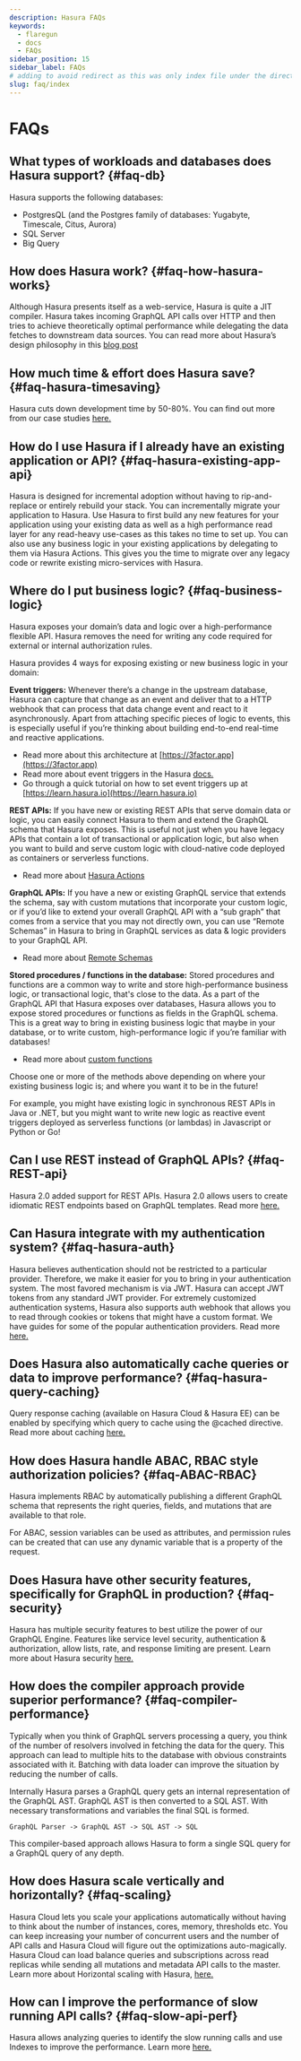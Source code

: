 ```yaml
---
description: Hasura FAQs
keywords:
  - flaregun
  - docs
  - FAQs
sidebar_position: 15
sidebar_label: FAQs
# adding to avoid redirect as this was only index file under the directory
slug: faq/index
---
```


# FAQs

## What types of workloads and databases does Hasura support? {#faq-db}

Hasura supports the following databases:

- PostgresQL (and the Postgres family of databases: Yugabyte, Timescale, Citus, Aurora)
- SQL Server
- Big Query

## How does Hasura work? {#faq-how-hasura-works}

Although Hasura presents itself as a web-service, Hasura is quite a JIT compiler. Hasura takes incoming GraphQL API calls over HTTP and
then tries to achieve theoretically optimal performance while delegating the data fetches to downstream data sources. You can read more
about Hasura’s design philosophy in this [blog post](https://hasura.io/blog/how-hasura-works/)

## How much time & effort does Hasura save? {#faq-hasura-timesaving}

Hasura cuts down development time by 50-80%. You can find out more from our case studies [here.](https://hasura.io/user-stories/)

## How do I use Hasura if I already have an existing application or API? {#faq-hasura-existing-app-api}

Hasura is designed for incremental adoption without having to rip-and-replace or entirely rebuild your stack. You can incrementally migrate
your application to Hasura. Use Hasura to first build any new features for your application using your existing data as well as a high
performance read layer for any read-heavy use-cases as this takes no time to set up. You can also use any business logic in your existing
applications by delegating to them via Hasura Actions. This gives you the time to migrate over any legacy code or rewrite existing
micro-services with Hasura.

## Where do I put business logic? {#faq-business-logic}

Hasura exposes your domain’s data and logic over a high-performance flexible API. Hasura removes the need for writing any code required
for external or internal authorization rules.

Hasura provides 4 ways for exposing existing or new business logic in your domain:

**Event triggers:**
Whenever there’s a change in the upstream database, Hasura can capture that change as an event and deliver that to a HTTP webhook that
can process that data change event and react to it asynchronously. Apart from attaching specific pieces of logic to events, this is especially
useful if you’re thinking about building end-to-end real-time and reactive applications.

- Read more about this architecture at [https://3factor.app](https://3factor.app)
- Read more about event triggers in the Hasura [docs.](/graphql/core/event-triggers/index.mdx)
- Go through a quick tutorial on how to set event triggers up at [https://learn.hasura.io](https://learn.hasura.io)

**REST APIs:**
If you have new or existing REST APIs that serve domain data or logic, you can easily connect Hasura to them and extend the GraphQL schema
that Hasura exposes. This is useful not just when you have legacy APIs that contain a lot of transactional or application logic, but also
when you want to build and serve custom logic with cloud-native code deployed as containers or serverless functions.

- Read more about [Hasura Actions](/graphql/core/actions/index.mdx)

**GraphQL APIs:**
If you have a new or existing GraphQL service that extends the schema, say with custom mutations that incorporate your custom logic, or if
you’d like to extend your overall GraphQL API with a “sub graph” that comes from a service that you may not directly own, you can use “Remote Schemas”
in Hasura to bring in GraphQL services as data & logic providers to your GraphQL API.

- Read more about [Remote Schemas](/graphql/core/remote-schemas/index.mdx)

**Stored procedures / functions in the database:**
Stored procedures and functions are a common way to write and store high-performance business logic, or transactional logic, that's close to the
data. As a part of the GraphQL API that Hasura exposes over databases, Hasura allows you to expose stored procedures or functions as fields in
the GraphQL schema. This is a great way to bring in existing business logic that maybe in your database, or to write custom, high-performance logic
if you’re familiar with databases!

- Read more about [custom functions](/graphql/core/databases/postgres/schema/custom-functions.mdx)

Choose one or more of the methods above depending on where your existing business logic is; and where you want it to be in the future!

For example, you might have existing logic in synchronous REST APIs in Java or .NET, but you might want to write new logic as reactive event triggers
deployed as serverless functions (or lambdas) in Javascript or Python or Go!

## Can I use REST instead of GraphQL APIs? {#faq-REST-api}

Hasura 2.0 added support for REST APIs. Hasura 2.0 allows users to create idiomatic REST endpoints based on GraphQL templates.
Read more [here.](/graphql/core/api-reference/restified.mdx)

## Can Hasura integrate with my authentication system? {#faq-hasura-auth}

Hasura believes authentication should not be restricted to a particular provider. Therefore, we make it easier for you to bring in your authentication
system. The most favored mechanism is via JWT. Hasura can accept JWT tokens from any standard JWT provider.
For extremely customized authentication systems, Hasura also supports auth webhook that allows you to read through cookies or tokens that might have a
custom format. We have guides for some of the popular authentication providers. Read more [here.](/graphql/core/auth/authentication/index.mdx)

## Does Hasura also automatically cache queries or data to improve performance? {#faq-hasura-query-caching}

Query response caching (available on Hasura Cloud & Hasura EE) can be enabled by specifying which query to cache using the @cached directive. Read more about
caching [here.](https://hasura.io/learn/graphql/hasura-advanced/performance/1-caching/)

## How does Hasura handle ABAC, RBAC style authorization policies? {#faq-ABAC-RBAC}

Hasura implements RBAC by automatically publishing a different GraphQL schema that represents the right queries, fields, and
mutations that are available to that role.

For ABAC, session variables can be used as attributes, and permission rules can be created that can use any dynamic
variable that is a property of the request.

## Does Hasura have other security features, specifically for GraphQL in production? {#faq-security}

Hasura has multiple security features to best utilize the power of our GraphQL Engine.
Features like service level security, authentication & authorization, allow lists, rate, and response limiting are present. Learn more about Hasura
security [here.](https://hasura.io/learn/graphql/hasura-advanced/security/)

## How does the compiler approach provide superior performance? {#faq-compiler-performance}

Typically when you think of GraphQL servers processing a query, you think of the number of resolvers involved in fetching the data for
the query. This approach can lead to multiple hits to the database with obvious constraints associated with it. Batching with data loader can
improve the situation by reducing the number of calls.

Internally Hasura parses a GraphQL query gets an internal representation of the GraphQL AST. GraphQL AST is then converted to a
SQL AST. With necessary transformations and variables the final SQL is formed.

`GraphQL Parser -> GraphQL AST -> SQL AST -> SQL`

This compiler-based approach allows Hasura to form a single SQL query for a GraphQL query of any depth.

## How does Hasura scale vertically and horizontally? {#faq-scaling}

Hasura Cloud lets you scale your applications automatically without having to think about the number of instances, cores, memory, thresholds
etc. You can keep increasing your number of concurrent users and the number of API calls and Hasura Cloud will figure out the optimizations
auto-magically. Hasura Cloud can load balance queries and subscriptions across read replicas while sending all mutations and metadata API calls to the master.
Learn more about Horizontal scaling with Hasura, [here.](https://hasura.io/learn/graphql/hasura-advanced/performance/2-horizontal-scaling/)

## How can I improve the performance of slow running API calls? {#faq-slow-api-perf}

Hasura allows analyzing queries to identify the slow running calls and use Indexes to improve the performance.
Learn more [here.](https://hasura.io/learn/graphql/hasura-advanced/performance/3-analyze-query-plans/)

